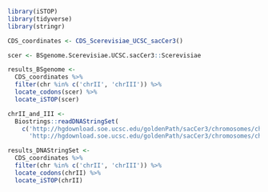 
```r
library(iSTOP)
library(tidyverse)
library(stringr)

CDS_coordinates <- CDS_Scerevisiae_UCSC_sacCer3()

scer <- BSgenome.Scerevisiae.UCSC.sacCer3::Scerevisiae

results_BSgenome <- 
  CDS_coordinates %>%
  filter(chr %in% c('chrII', 'chrIII')) %>%
  locate_codons(scer) %>%
  locate_iSTOP(scer)

chrII_and_III <- 
  Biostrings::readDNAStringSet(
    c('http://hgdownload.soe.ucsc.edu/goldenPath/sacCer3/chromosomes/chrII.fa.gz',
      'http://hgdownload.soe.ucsc.edu/goldenPath/sacCer3/chromosomes/chrIII.fa.gz'))

results_DNAStringSet <- 
  CDS_coordinates %>%
  filter(chr %in% c('chrII', 'chrIII')) %>%
  locate_codons(chrII) %>%
  locate_iSTOP(chrII)
```
